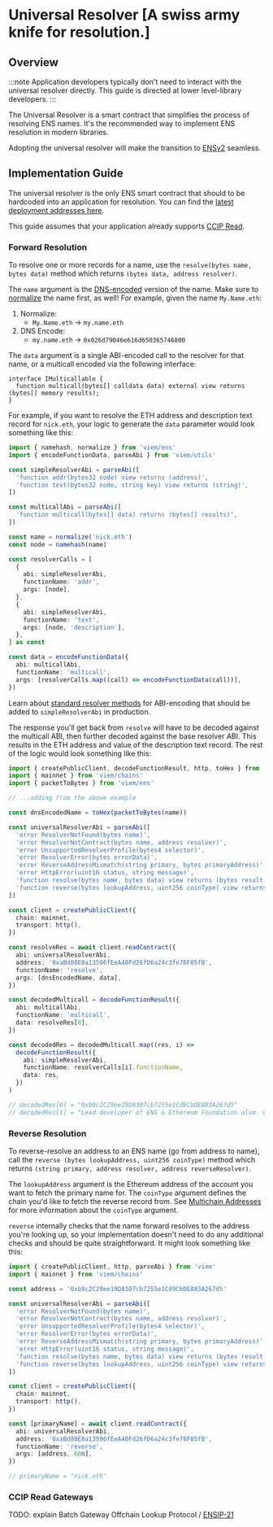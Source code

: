 
# Universal Resolver [A swiss army knife for resolution.]

## Overview

:::note
Application developers typically don't need to interact with the universal resolver directly. This guide is directed at lower level-library developers.
:::

The Universal Resolver is a smart contract that simplifies the process of resolving ENS names. It's the recommended way to implement ENS resolution in modern libraries.

Adopting the universal resolver will make the transition to [ENSv2](https://ens.domains/ensv2) seamless.

## Implementation Guide

The universal resolver is the only ENS smart contract that should to be hardcoded into an application for resolution. You can find the [latest deployment addresses here](/learn/deployments).

This guide assumes that your application already supports [CCIP Read](https://eips.ethereum.org/EIPS/eip-3668).

### Forward Resolution

To resolve one or more records for a name, use the `resolve(bytes name, bytes data)` method which returns `(bytes data, address resolver)`.

The `name` argument is the [DNS-encoded](/resolution/names#dns) version of the name. Make sure to [normalize](/resolution/names#normalize) the name first, as well! For example, given the name `My.Name.eth`:

1. Normalize:
   - `My.Name.eth` -> `my.name.eth`
2. DNS Encode:
   - `my.name.eth` -> `0x026d79046e616d650365746800`

The `data` argument is a single ABI-encoded call to the resolver for that name, or a multicall encoded via the following interface:

```solidity
interface IMulticallable {
  function multicall(bytes[] calldata data) external view returns (bytes[] memory results);
}
```

For example, if you want to resolve the ETH address and description text record for `nick.eth`, your logic to generate the `data` parameter would look something like this:

```ts
import { namehash, normalize } from 'viem/ens'
import { encodeFunctionData, parseAbi } from 'viem/utils'

const simpleResolverAbi = parseAbi([
  'function addr(bytes32 node) view returns (address)',
  'function text(bytes32 node, string key) view returns (string)',
])

const multicallAbi = parseAbi([
  'function multicall(bytes[] data) returns (bytes[] results)',
])

const name = normalize('nick.eth')
const node = namehash(name)

const resolverCalls = [
  {
    abi: simpleResolverAbi,
    functionName: 'addr',
    args: [node],
  },
  {
    abi: simpleResolverAbi,
    functionName: 'text',
    args: [node, 'description'],
  },
] as const

const data = encodeFunctionData({
  abi: multicallAbi,
  functionName: 'multicall',
  args: [resolverCalls.map((call) => encodeFunctionData(call))],
})
```

Learn about [standard resolver methods](/resolvers/interfaces) for ABI-encoding that should be added to `simpleResolverAbi` in production.

The response you'll get back from `resolve` will have to be decoded against the multicall ABI, then further decoded against the base resolver ABI. This results in the ETH address and value of the description text record. The rest of the logic would look something like this:

```ts
import { createPublicClient, decodeFunctionResult, http, toHex } from 'viem'
import { mainnet } from 'viem/chains'
import { packetToBytes } from 'viem/ens'

// ...adding from the above example

const dnsEncodedName = toHex(packetToBytes(name))

const universalResolverAbi = parseAbi([
  'error ResolverNotFound(bytes name)',
  'error ResolverNotContract(bytes name, address resolver)',
  'error UnsupportedResolverProfile(bytes4 selector)',
  'error ResolverError(bytes errorData)',
  'error ReverseAddressMismatch(string primary, bytes primaryAddress)',
  'error HttpError(uint16 status, string message)',
  'function resolve(bytes name, bytes data) view returns (bytes result, address resolver)',
  'function reverse(bytes lookupAddress, uint256 coinType) view returns (string primary, address resolver, address reverseResolver)',
])

const client = createPublicClient({
  chain: mainnet,
  transport: http(),
})

const resolveRes = await client.readContract({
  abi: universalResolverAbi,
  address: '0xaBd80E8a13596fEeA40Fd26fD6a24c3fe76F05fB',
  functionName: 'resolve',
  args: [dnsEncodedName, data],
})

const decodedMulticall = decodeFunctionResult({
  abi: multicallAbi,
  functionName: 'multicall',
  data: resolveRes[0],
})

const decodedRes = decodedMulticall.map((res, i) =>
  decodeFunctionResult({
    abi: simpleResolverAbi,
    functionName: resolverCalls[i].functionName,
    data: res,
  })
)

// decodedRes[0] = "0xb8c2C29ee19D8307cb7255e1Cd9CbDE883A267d5"
// decodedRes[1] = "Lead developer of ENS & Ethereum Foundation alum. Certified rat tickler. he/him."
```

### Reverse Resolution

To reverse-resolve an address to an ENS name (go from address to name), call the `reverse (bytes lookupAddress, uint256 coinType)` method which returns `(string primary, address resolver, address reverseResolver)`.

The `lookupAddress` argument is the Ethereum address of the account you want to fetch the primary name for. The `coinType` argument defines the chain you'd like to fetch the reverse record from. See [Multichain Addresses](/web/resolution#multichain-addresses) for more information about the `coinType` argument.

`reverse` internally checks that the name forward resolves to the address you're looking up, so your implementation doesn't need to do any additional checks and should be quite straightforward. It might look something like this:

```ts
import { createPublicClient, http, parseAbi } from 'viem'
import { mainnet } from 'viem/chains'

const address = '0xb8c2C29ee19D8307cb7255e1Cd9CbDE883A267d5'

const universalResolverAbi = parseAbi([
  'error ResolverNotFound(bytes name)',
  'error ResolverNotContract(bytes name, address resolver)',
  'error UnsupportedResolverProfile(bytes4 selector)',
  'error ResolverError(bytes errorData)',
  'error ReverseAddressMismatch(string primary, bytes primaryAddress)',
  'error HttpError(uint16 status, string message)',
  'function resolve(bytes name, bytes data) view returns (bytes result, address resolver)',
  'function reverse(bytes lookupAddress, uint256 coinType) view returns (string primary, address resolver, address reverseResolver)',
])

const client = createPublicClient({
  chain: mainnet,
  transport: http(),
})

const [primaryName] = await client.readContract({
  abi: universalResolverAbi,
  address: '0xaBd80E8a13596fEeA40Fd26fD6a24c3fe76F05fB',
  functionName: 'reverse',
  args: [address, 60n],
})

// primaryName = "nick.eth"
```

### CCIP Read Gateways

TODO: explain Batch Gateway Offchain Lookup Protocol / [ENSIP-21](/ensip/21/)
